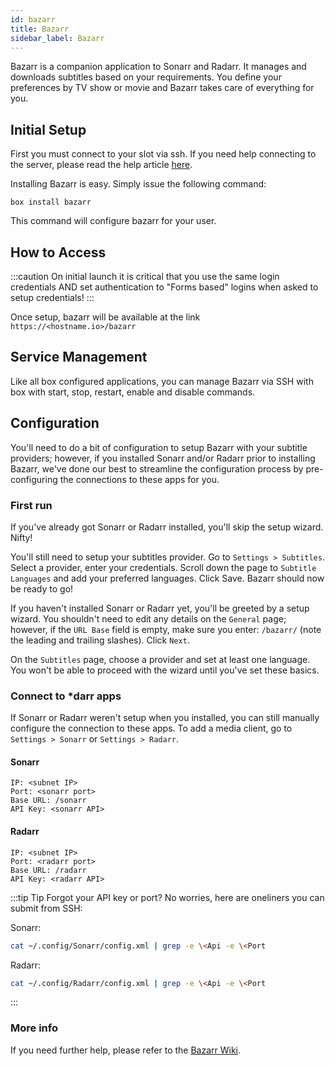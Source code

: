 ```yaml
---
id: bazarr
title: Bazarr
sidebar_label: Bazarr
---
```



Bazarr is a companion application to Sonarr and Radarr. It manages and downloads subtitles based on your requirements. You define your preferences by TV show or movie and Bazarr takes care of everything for you.

## Initial Setup

First you must connect to your slot via ssh. If you need help connecting to the server, please read the help article [here](../getting-started/how-do-i-connect.md).

Installing Bazarr is easy. Simply issue the following command:

```plaintext main
box install bazarr
```

This command will configure bazarr for your user.

## How to Access

:::caution On initial launch it is critical that you use the same login credentials AND set authentication to "Forms based" logins when asked to setup credentials!
:::

Once setup, bazarr will be available at the link `https://<hostname.io>/bazarr`

## Service Management

Like all box configured applications, you can manage Bazarr via SSH with box with start, stop, restart, enable and disable commands.

<SystemdTabs service="bazarr" />

## Configuration

You'll need to do a bit of configuration to setup Bazarr with your subtitle providers; however, if you installed Sonarr and/or Radarr prior to installing Bazarr, we've done our best to streamline the configuration process by pre-configuring the connections to these apps for you.

### First run

If you've already got Sonarr or Radarr installed, you'll skip the setup wizard. Nifty!

You'll still need to setup your subtitles provider. Go to `Settings > Subtitles`. Select a provider, enter your credentials. Scroll down the page to `Subtitle Languages` and add your preferred languages. Click Save. Bazarr should now be ready to go!

If you haven't installed Sonarr or Radarr yet, you'll be greeted by a setup wizard. You shouldn't need to edit any details on the `General` page; however, if the `URL Base` field is empty, make sure you enter: `/bazarr/` (note the leading and trailing slashes). Click `Next`.

On the `Subtitles` page, choose a provider and set at least one language. You won't be able to proceed with the wizard until you've set these basics.

### Connect to \*darr apps

If Sonarr or Radarr weren't setup when you installed, you can still manually configure the connection to these apps. To add a media client, go to `Settings > Sonarr` or `Settings > Radarr`.

#### Sonarr

```plaintext
IP: <subnet IP>
Port: <sonarr port>
Base URL: /sonarr
API Key: <sonarr API>
```

#### Radarr

```plaintext
IP: <subnet IP>
Port: <radarr port>
Base URL: /radarr
API Key: <radarr API>
```

<Subnet/>

:::tip Tip
Forgot your API key or port? No worries, here are oneliners you can submit from SSH:

Sonarr:

```bash
cat ~/.config/Sonarr/config.xml | grep -e \<Api -e \<Port
```

Radarr:

```bash
cat ~/.config/Radarr/config.xml | grep -e \<Api -e \<Port
```

:::

### More info

If you need further help, please refer to the [Bazarr Wiki](https://github.com/morpheus65535/bazarr/wiki).
